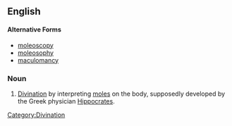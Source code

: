 ==English==

====Alternative Forms====
*[[moleoscopy]]
*[[moleosophy]]
*[[maculomancy]]

===Noun===
{{en-noun|-}}

# [[divination|Divination]] by interpreting [[mole]]s on the body, supposedly developed by the Greek physician [[Hippocrates]].

[[Category:Divination]]